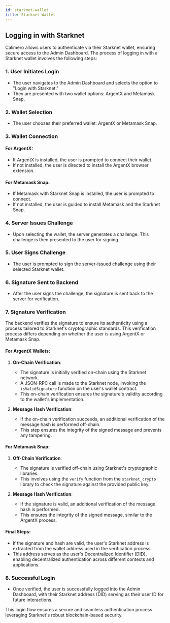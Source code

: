 ```yaml
---
id: starknet-wallet
title: Starknet Wallet
---
```


## Logging in with Starknet

Calimero allows users to authenticate via their Starknet wallet, ensuring secure
access to the Admin Dashboard. The process of logging in with a Starknet wallet
involves the following steps:

### 1. User Initiates Login

- The user navigates to the Admin Dashboard and selects the option to "Login
  with Starknet."
- They are presented with two wallet options: ArgentX and Metamask Snap.

### 2. Wallet Selection

- The user chooses their preferred wallet: ArgentX or Metamask Snap.

### 3. Wallet Connection

#### For ArgentX:

- If ArgentX is installed, the user is prompted to connect their wallet.
- If not installed, the user is directed to install the ArgentX browser
  extension.

#### For Metamask Snap:

- If Metamask with Starknet Snap is installed, the user is prompted to connect.
- If not installed, the user is guided to install Metamask and the Starknet
  Snap.

### 4. Server Issues Challenge

- Upon selecting the wallet, the server generates a challenge. This challenge is
  then presented to the user for signing.

### 5. User Signs Challenge

- The user is prompted to sign the server-issued challenge using their selected
  Starknet wallet.

### 6. Signature Sent to Backend

- After the user signs the challenge, the signature is sent back to the server
  for verification.

### 7. Signature Verification

The backend verifies the signature to ensure its authenticity using a process
tailored to Starknet's cryptographic standards. This verification process
differs depending on whether the user is using ArgentX or Metamask Snap.

#### For ArgentX Wallets:

1. **On-Chain Verification**:

   - The signature is initially verified on-chain using the Starknet network.
   - A JSON-RPC call is made to the Starknet node, invoking the
     `isValidSignature` function on the user's wallet contract.
   - This on-chain verification ensures the signature's validity according to
     the wallet's implementation.

2. **Message Hash Verification**:
   - If the on-chain verification succeeds, an additional verification of the
     message hash is performed off-chain.
   - This step ensures the integrity of the signed message and prevents any
     tampering.

#### For Metamask Snap:

1. **Off-Chain Verification**:

   - The signature is verified off-chain using Starknet's cryptographic
     libraries.
   - This involves using the `verify` function from the `starknet_crypto`
     library to check the signature against the provided public key.

2. **Message Hash Verification**:
   - If the signature is valid, an additional verification of the message hash
     is performed.
   - This ensures the integrity of the signed message, similar to the ArgentX
     process.

#### Final Steps:

- If the signature and hash are valid, the user's Starknet address is extracted
  from the wallet address used in the verification process.
- This address serves as the user's Decentralized Identifier (DID), enabling
  decentralized authentication across different contexts and applications.

### 8. Successful Login

- Once verified, the user is successfully logged into the Admin Dashboard, with
  their Starknet address (DID) serving as their user ID for future interactions.

This login flow ensures a secure and seamless authentication process leveraging
Starknet's robust blockchain-based security.
